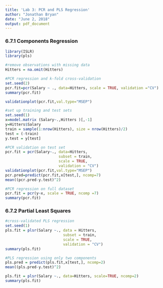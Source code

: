 ```yaml
---
title: 'Lab 3: PCR and PLS Regression'
author: "Jonathan Bryan"
date: "June 2, 2018"
output: pdf_document
---
```

### 6.7.1 Components Regression
```r
library(ISLR)
library(pls)

#remove observations with missing data
Hitters = na.omit(Hitters)

#PCR regression and k-fold cross-validation
set.seed(2)
pcr.fit=pcr(Salary ~ ., data=Hitters, scale = TRUE, validation ="CV")
summary(pcr.fit)
```

```r
validationplot(pcr.fit,val.type="MSEP")
```



```r
#set up training and test sets
set.seed(1)
x=model.matrix (Salary~.,Hitters )[,-1]
y=Hitters$Salary
train = sample(1:nrow(Hitters), size = nrow(Hitters)/2)
test = (-train)
y.test = y[test]

#PCR validation on test set
pcr.fit = pcr(Salary~., data=Hitters, 
                        subset = train, 
                        scale = TRUE, 
                        validation = "CV")
validationplot(pcr.fit,val.type="MSEP")
pcr.pred=predict(pcr.fit,x[test,], ncomp=7)
mean((pcr.pred-y.test)^2)
```

```r
#PCR regression on full dataset
pcr.fit = pcr(y~x, scale = TRUE, ncomp =7)
summary(pcr.fit)
```

### 6.7.2 Partial Least Squares
```r
#cross-validated PLS regression
set.seed(1)
pls.fit = plsr(Salary ~., data = Hitters, 
                          subset = train, 
                          scale = TRUE,
                          validation = "CV")
summary(pls.fit)
```

```r
#PLS regression using only two components
pls.pred = predict(pls.fit,x[test,], ncomp=2)
mean((pls.pred-y.test)^2)
```

```r
pls.fit = plsr(Salary ~., data=Hitters, scale=TRUE, ncomp=2)
summary(pls.fit)
```